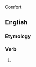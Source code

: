 Comfort

==English==

===Etymology===
{{suffix|en|comfort|eth}}

===Verb===
{{head|en|verb form}}

# {{en-archaic third-person singular of|comfort}}
